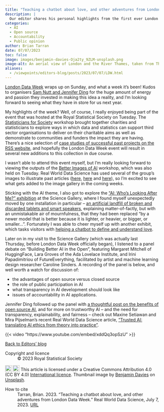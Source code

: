 ```yaml
---
title: "Teaching a chatbot about love, and other adventures from London Data Week"
description: |
  Our editor shares his personal highlights from the first ever London Data Week, including an art exhibition about AI, a panel discussion on the benefits of open source, and a workshop to help charities tap into statistical expertise.
categories:
  - AI
  - Open source
  - Accountability
  - Public opinion
author: Brian Tarran
date: 07/07/2023
toc: false
image: images/benjamin-davies-Oja2ty_9ZLM-unsplash.png
image-alt: An aerial view of London and the River Thames, taken from The Shard, London, United Kingdom.
aliases: 
  - /viewpoints/editors-blog/posts/2023/07/07/LDW.html
---
```

[London Data Week](https://www.londondataweek.org/) wraps up on Sunday, and what a week it's been! Kudos to organisers [Sam Nutt and Jennifer Ding](https://realworlddatascience.net/the-pulse/interviews/posts/2023/06/08/london-data-week.html) for the huge amount of energy and passion they invested in making this idea a reality, and I'm looking forward to seeing what they have in store for us next year.

My highlights of the week? Well, of course, I really enjoyed being part of the event that was hosted at the Royal Statistical Society on Tuesday. The [Statisticians for Society](https://rss.org.uk/membership/volunteering-and-promoting/statisticians-for-society-initiative/) workshop brought together charities and statisticians to explore ways in which data and statistics can support third sector organisations to deliver on their charitable aims as well as demonstrate to communities and funders the impact they are having. There's a nice selection of [case studies of successful past projects on the RSS website](https://rss.org.uk/membership/volunteering-and-promoting/statisticians-for-society-initiative/case-studies/), and hopefully the London Data Week event will result in several new additions to this collection in due course.

I wasn't able to attend this event myself, but I'm really looking forward to viewing the outputs of the [Better Images of AI](https://betterimagesofai.org/images) workshop, which was also held on Tuesday. Real World Data Science has used several of the group's images to illustrate past articles ([here](https://realworlddatascience.net/the-pulse/editors-blog/posts/2022/11/23/LLM-content-warning.html#qa), [here](https://realworlddatascience.net/the-pulse/posts/2023/06/05/no-AI-probably-wont-kill-us.html) and [here](https://realworlddatascience.net/ideas/posts/2023/07/03/trusted-AI.html)), so I'm excited to see what gets added to the image gallery in the coming weeks.

Sticking with the AI theme, I also got to explore the ["AI: Who's Looking After Me?" exhibition](https://london.sciencegallery.com/ai-season) at the Science Gallery, where I found myself unexpectedly moved by one installation in particular -- [an artificial landfill of broken and discarded tablets and smart speakers](https://london.sciencegallery.com/ai-artworks/newly-forgotten-technologies), explaining matter-of-factly, but with an unmistakable air of mournfulness, that they had been replaced "by a newer model that is better because it is lighter, or heavier, or bigger, or smaller...". Fortunately I was able to cheer myself up with another exhibit, which tasks visitors with [helping a chatbot to define and understand love](https://london.sciencegallery.com/ai-artworks/looking-for-love).

Later on in my visit to the Science Gallery (which was actually last Thursday, before London Data Week officially began), I listened to a panel debate on "Building Better AI in the Open", featuring Margaret Mitchell of HuggingFace, Lara Groves of the Ada Lovelace Institute, and Irini Papadimitriou of FutureEverything, facilitated by artist and machine learning design researcher Caroline Sinders. A recording of the panel is below, and well worth a watch for discussion of:

- the advantages of open source versus closed source
- the role of public participation in AI
- what transparency in AI development should look like
- issues of accountability in AI applications.

Jennifer Ding followed up the panel with [a thoughtful post on the benefits of open source AI](https://loti.london/blog/building-better-ai-in-the-open/), and for more on trustworthy AI -- and the need for transparency, explainability, and fairness -- check out Maxine Setiawan and Mira Pijselman's recent Real World Data Science article, ["Trusted AI: translating AI ethics from theory into practice"](https://realworlddatascience.net/foundation-frontiers/posts/2023/07/03/trusted-AI.html).

{{< video "https://www.youtube.com/embed/xddQq3opSzU" >}}

::: {.article-btn}
[Back to Editors' blog](/the-pulse/editors-blog/index.qmd)
:::

::: {.further-info}
::: grid
::: {.g-col-12 .g-col-md-6}
Copyright and licence
: &copy; 2023 Royal Statistical Society

<a href="http://creativecommons.org/licenses/by/4.0/?ref=chooser-v1" target="_blank" rel="license noopener noreferrer" style="display:inline-block;"> <img style="height:22px!important;vertical-align:text-bottom;" src="https://mirrors.creativecommons.org/presskit/icons/cc.svg?ref=chooser-v1"><img style="height:22px!important;margin-left:3px;vertical-align:text-bottom;" src="https://mirrors.creativecommons.org/presskit/icons/by.svg?ref=chooser-v1"></a> This article is licensed under a Creative Commons Attribution 4.0 (CC BY 4.0) <a href="http://creativecommons.org/licenses/by/4.0/?ref=chooser-v1" target="_blank" rel="license noopener noreferrer" style="display:inline-block;"> International licence</a>. Thumbnail image by <a href="https://unsplash.com/it/@bendavisual?utm_source=unsplash&utm_medium=referral&utm_content=creditCopyText">Benjamin Davies</a> on <a href="https://unsplash.com/photos/Oja2ty_9ZLM?utm_source=unsplash&utm_medium=referral&utm_content=creditCopyText">Unsplash</a>.
  

:::

::: {.g-col-12 .g-col-md-6}
How to cite
: Tarran, Brian. 2023. "Teaching a chatbot about love, and other adventures from London Data Week." Real World Data Science, July 7, 2023. [URL](https://realworlddatascience.net/the-pulse/editors-blog/posts/2023/07/07/LDW.html)
:::
:::
:::